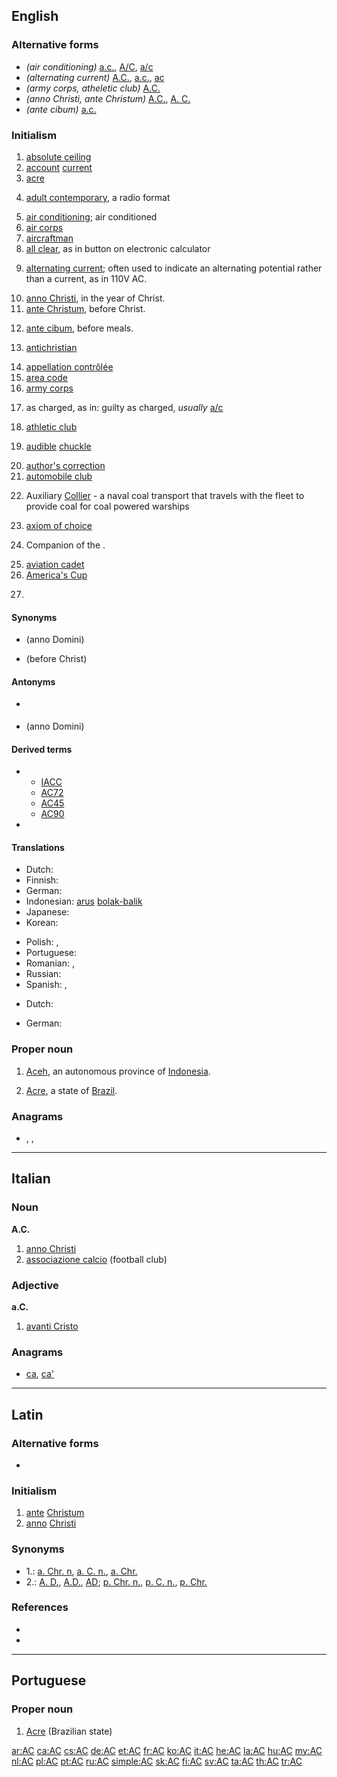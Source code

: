 {{also|Appendix:Variations of "ac"}}
==English==
{{wikipedia}}

===Alternative forms===
* ''(air conditioning)'' [[a.c.]], [[A/C]], [[a/c]]
* ''(alternating current)'' [[A.C.]], [[a.c.]], [[ac]]
* ''(army corps, atheletic club)'' [[A.C.]]
* ''(anno Christi, ante Christum)'' [[A.C.]], [[A. C.]]
* ''(ante cibum)'' [[a.c.]]

===Initialism===
{{rfc-header|Initialism}}
{{head|en|initialism}}

# [[absolute ceiling]]
# [[account]] [[current]]
# [[acre]]
# {{label|en|music}} [[adult contemporary]], a radio format
# [[air conditioning]]; air conditioned
# [[air corps]]
# [[aircraftman]]
# [[all clear]], as in button on electronic calculator
# {{label|en|electricity}} [[alternating current]]; often used to indicate an alternating potential rather than a current, as in 110V AC.
# [[anno Christi]], in the year of Christ.
# [[ante Christum]], before Christ.
# {{label|en|medical}} [[ante cibum]], before meals.
# {{label|en|religion}} [[antichristian]]
# [[appellation contrôlée]]
# [[area code]]
# [[army corps]]
# {{label|en|legal}} as charged, as in: guilty as charged, ''usually'' [[a/c]]
# [[athletic club]]
# {{label|en|Internet|slang}} [[audible]] [[chuckle]] {{rfex}}
# [[author's correction]]
# [[automobile club]]
# {{label|en|US|military}} Auxiliary [[collier|Collier]] - a naval coal transport that travels with the fleet to provide coal for coal powered warships
# {{label|en|set theory}} [[axiom of choice]]
# {{lb|en|Australia}} Companion of the {{w|Order of Australia}}.
# [[aviation cadet]]
# [[America's Cup]] {{gloss|competition yacht sailing match racing regatta}}
# {{label|en|chemistry}} {{initialism of|ammonium chloride|lang=en}}

====Synonyms====
* {{sense|anno Christi}} {{l|en|AD}} (anno Domini)
* {{sense|ante Christum}} {{l|en|BC}} (before Christ)

====Antonyms====
* {{sense|alternating current}} {{l|en|DC}}
* {{sense|ante Christum}} {{l|en|AD}} (anno Domini)

====Derived terms====
* {{sense|America's Cup}}
** [[IACC]]
** [[AC72]]
** [[AC45]]
** [[AC90]]
* {{l|en|AC/DC}}

====Translations====
{{trans-top|alternating current}}
* Dutch: {{t+|nl|wisselstroom}}
* Finnish: {{t+|fi|vaihtovirta}}
* German: {{t+|de|Wechselstrom|m}}
* Indonesian: [[arus]] [[bolak-balik]]
* Japanese: {{t+|ja|交流|tr=こうりゅう, kōryū}}
* Korean: {{t+|ko|교류|tr=[[交流]], gyoryu}}
{{trans-mid}}
* Polish: {{t|pl|prąd zmienny}}, {{t|pl|prąd przemienny}}
* Portuguese: {{t|pt|CA|f}}
* Romanian: {{t+|ro|curent alternativ|m}}, {{t|ro|c.a.}}
* Russian: {{t+|ru|переме́нный ток|m}}
* Spanish: {{t|es|CA}}, {{t|es|corriente alterna}}
{{trans-bottom}}

{{trans-top|alternating potential}}
* Dutch: {{t+|nl|wisselspanning}}
{{trans-mid}}
* German: {{t|de|Wechselspannung}}
{{trans-bottom}}

===Proper noun===
{{en-proper noun}}

# [[Aceh]], an autonomous province of [[Indonesia]].
# {{label|en|geography}} [[Acre]], a state of [[Brazil]].

===Anagrams===
* {{l|en|CA}}, {{l|en|ca}}, {{l|en|ca.}}

----

==Italian==

===Noun===
'''A.C.'''

# [[anno Christi]]
# [[associazione calcio]] (football club)
#: {{w|AC Milan}}

===Adjective===
'''a.C.'''

# [[avanti Cristo]]

===Anagrams===
* [[ca#Italian|ca]], [[ca'#Italian|ca']]

----

==Latin==

===Alternative forms===
* {{l|la|A. C.}}

===Initialism===
{{rfc-header|Initialism}}
{{head|la|initialism}}

# [[ante]] [[Christum]]
# [[anno]] [[Christi]]

===Synonyms===
* 1.: [[a. Chr. n]], [[a. C. n.]], [[a. Chr.]]
* 2.: [[A. D.]], [[A.D.]], [[AD]]; [[p. Chr. n.]], [[p. C. n.]], [[p. Chr.]]

===References===
* {{R:L&S}}
* {{R:Gaffiot}}

----

==Portuguese==

===Proper noun===
{{head|pt|proper noun}}

# [[Acre]] (Brazilian state)

[[ar:AC]]
[[ca:AC]]
[[cs:AC]]
[[de:AC]]
[[et:AC]]
[[fr:AC]]
[[ko:AC]]
[[it:AC]]
[[he:AC]]
[[la:AC]]
[[hu:AC]]
[[my:AC]]
[[nl:AC]]
[[pl:AC]]
[[pt:AC]]
[[ru:AC]]
[[simple:AC]]
[[sk:AC]]
[[fi:AC]]
[[sv:AC]]
[[ta:AC]]
[[th:AC]]
[[tr:AC]]